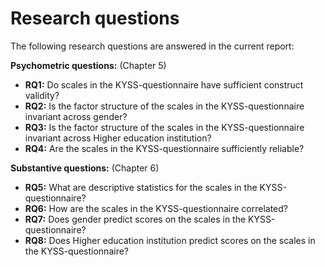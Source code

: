 # Research questions

The following research questions are answered in the current report:

**Psychometric questions:** (Chapter 5)

+ **RQ1:** Do scales in the KYSS-questionnaire have sufficient construct validity?
+ **RQ2:** Is the factor structure of the scales in the KYSS-questionnaire invariant across gender?
+ **RQ3:** Is the factor structure of the scales in the KYSS-questionnaire invariant across Higher education institution?
+ **RQ4:** Are the scales in the KYSS-questionnaire sufficiently reliable?

**Substantive questions:** (Chapter 6)

+ **RQ5:** What are descriptive statistics for the scales in the KYSS-questionnaire?
+ **RQ6:** How are the scales in the KYSS-questionnaire correlated?
+ **RQ7:** Does gender predict scores on the scales in the KYSS-questionnaire?
+ **RQ8:** Does Higher education institution predict scores on the scales in the KYSS-questionnaire?
